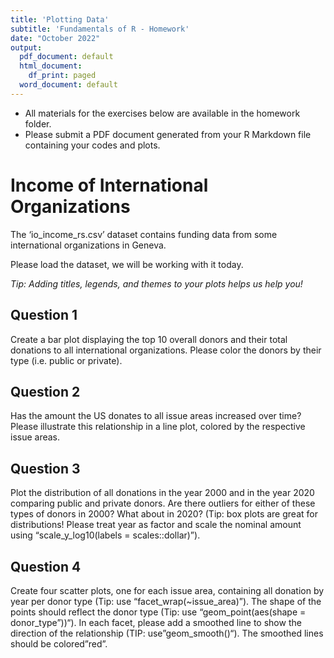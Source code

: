 ```yaml
---
title: 'Plotting Data'
subtitle: 'Fundamentals of R - Homework'
date: "October 2022"
output:
  pdf_document: default
  html_document:
    df_print: paged
  word_document: default
---
```


- All materials for the exercises below are available in the homework folder.
- Please submit a PDF document generated from your R Markdown file containing your codes and plots.

# Income of International Organizations

The 'io_income_rs.csv' dataset contains funding data from some international organizations in Geneva.

Please load the dataset, we will be working with it today.

*Tip: Adding titles, legends, and themes to your plots helps us help you!*

## Question 1

Create a bar plot displaying the top 10 overall donors and their total donations to all international organizations. Please color the donors by their type (i.e. public or private).

## Question 2

Has the amount the US donates to all issue areas increased over time? Please illustrate this relationship in a line plot, colored by the respective issue areas.

## Question 3

Plot the distribution of all donations in the year 2000 and in the year 2020 comparing public and private donors. Are there outliers for either of these types of donors in 2000? What about in 2020? (Tip: box plots are great for distributions! Please treat year as factor and scale the nominal amount using "scale_y_log10(labels = scales::dollar)").

## Question 4

Create four scatter plots, one for each issue area, containing all donation by year per donor type (Tip: use "facet_wrap(~issue_area)"). The shape of the points should reflect the donor type (Tip: use "geom_point(aes(shape = donor_type"))"). In each facet, please add a smoothed line to show the direction of the relationship (TIP: use "geom_smooth()"). The smoothed lines should be colored "red".
